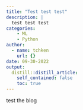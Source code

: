 ```yaml
---
title: "Test test test"
description: |
  test test test 
categories:
    - ML
    - Python
author:
  - name: tchken
    url: {}
date: 09-30-2022
output:
  distill::distill_article:
    self_contained: false
    toc: true
---
```


test the blog 